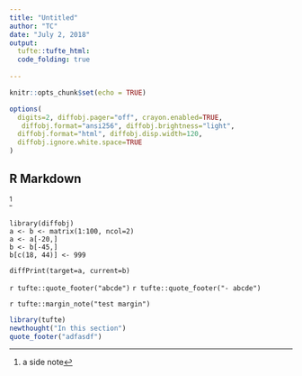 ```yaml
---
title: "Untitled"
author: "TC"
date: "July 2, 2018"
output: 
  tufte::tufte_html:
  code_folding: true
    
---
```


```r
knitr::opts_chunk$set(echo = TRUE)

options(
  digits=2, diffobj.pager="off", crayon.enabled=TRUE,
   diffobj.format="ansi256", diffobj.brightness="light",
  diffobj.format="html", diffobj.disp.width=120,
  diffobj.ignore.white.space=TRUE
)
```

## R Markdown

^[a side note]

```r


```

```marginfigure

library(diffobj)
a <- b <- matrix(1:100, ncol=2)
a <- a[-20,]
b <- b[-45,]
b[c(18, 44)] <- 999

diffPrint(target=a, current=b)

```


`r tufte::quote_footer("abcde")`
`r tufte::quote_footer("- abcde")`

`r tufte::margin_note("test margin")`


```r
library(tufte)
newthought("In this section")
quote_footer("adfasdf")
```

